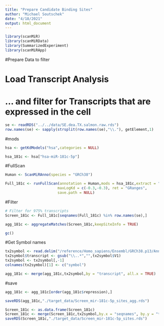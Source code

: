 ```yaml
---
title: "Prepare Candidate Binding Sites"
author: "Michael Soutschek"
date: "4/18/2021"
output: html_document
---
```




```r
library(scanMiR)
library(scanMiRData)
library(SummarizedExperiment)
library(scanMiRApp)
```


#Prepare Data to filter

# Load Transcript Analysis
# ... and filter for Transcripts that are expressed in the cell
```r
se <- readRDS("../../data/SE.dea.TX.salmon.raw.rds")
row.names(se) <- sapply(strsplit(row.names(se),"\\."), getElement,1)
```


#mods
```r
hsa <- getKdModels("hsa",categories = NULL)

hsa_181c <- hsa["hsa-miR-181c-5p"]
```


#FullScan
```r
Human <- ScanMiRAnno(species = "GRCh38")

Full_181c <- runFullScan(annotation = Human,mods = hsa_181c,extract = "withORF",shadow = 15,cores = 12,
                        maxLogKd = c(-0.3,-0.3), ret = "GRanges",
                        save.path = NULL)
```

#Filter
```r
# Filter for 975% transcripts
Screen_181c <- Full_181c[seqnames(Full_181c) %in% row.names(se),]

agg_181c <- aggregateMatches(Screen_181c,keepSiteInfo = TRUE)

gc()
```


#Get Symbol names
```r
tx2symbol <- read.delim("/reference/Homo_sapiens/Ensembl/GRCh38.p13/Annotation/Release_107-2022/tx2gene", header=FALSE)
tx2symbol$transcript <- gsub("\\..*","",tx2symbol$V1)
tx2symbol <- tx2symbol[,-1]
colnames(tx2symbol)[1] <- c("symbol")
```

```r
agg_181c <- merge(agg_181c,tx2symbol,by = "transcript", all.x = TRUE)
```


#save
```r
agg_181c <- agg_181c[order(agg_181c$repression),]

saveRDS(agg_181c,"./target_data/Screen_mir-181c-5p_sites_agg.rds")

Screen_181c <- as.data.frame(Screen_181c)
Screen_181c <- merge(Screen_181c,tx2symbol,by.x = "seqnames", by.y = "transcript", all.x = TRUE)
saveRDS(Screen_181c,"./target_data/Screen_mir-181c-5p_sites.rds")
```









